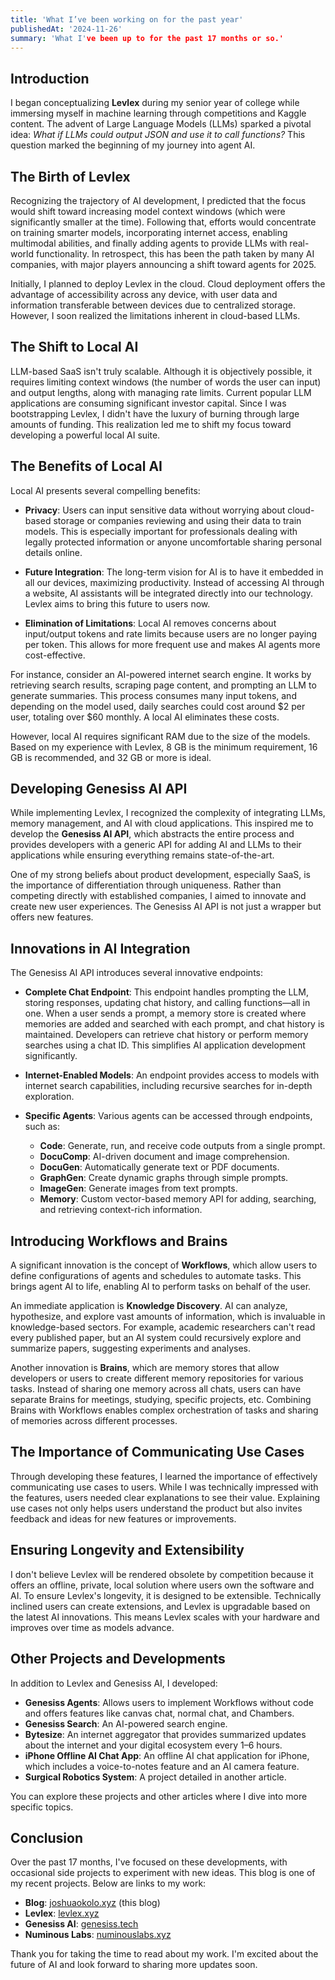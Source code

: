```yaml
---
title: 'What I’ve been working on for the past year'
publishedAt: '2024-11-26'
summary: 'What I've been up to for the past 17 months or so.'
---
```


## Introduction

I began conceptualizing **Levlex** during my senior year of college while immersing myself in machine learning through competitions and Kaggle content. The advent of Large Language Models (LLMs) sparked a pivotal idea: *What if LLMs could output JSON and use it to call functions?* This question marked the beginning of my journey into agent AI.

## The Birth of Levlex

Recognizing the trajectory of AI development, I predicted that the focus would shift toward increasing model context windows (which were significantly smaller at the time). Following that, efforts would concentrate on training smarter models, incorporating internet access, enabling multimodal abilities, and finally adding agents to provide LLMs with real-world functionality. In retrospect, this has been the path taken by many AI companies, with major players announcing a shift toward agents for 2025.

Initially, I planned to deploy Levlex in the cloud. Cloud deployment offers the advantage of accessibility across any device, with user data and information transferable between devices due to centralized storage. However, I soon realized the limitations inherent in cloud-based LLMs.

## The Shift to Local AI

LLM-based SaaS isn't truly scalable. Although it is objectively possible, it requires limiting context windows (the number of words the user can input) and output lengths, along with managing rate limits. Current popular LLM applications are consuming significant investor capital. Since I was bootstrapping Levlex, I didn't have the luxury of burning through large amounts of funding. This realization led me to shift my focus toward developing a powerful local AI suite.

## The Benefits of Local AI

Local AI presents several compelling benefits:

- **Privacy**: Users can input sensitive data without worrying about cloud-based storage or companies reviewing and using their data to train models. This is especially important for professionals dealing with legally protected information or anyone uncomfortable sharing personal details online.

- **Future Integration**: The long-term vision for AI is to have it embedded in all our devices, maximizing productivity. Instead of accessing AI through a website, AI assistants will be integrated directly into our technology. Levlex aims to bring this future to users now.

- **Elimination of Limitations**: Local AI removes concerns about input/output tokens and rate limits because users are no longer paying per token. This allows for more frequent use and makes AI agents more cost-effective.

For instance, consider an AI-powered internet search engine. It works by retrieving search results, scraping page content, and prompting an LLM to generate summaries. This process consumes many input tokens, and depending on the model used, daily searches could cost around $2 per user, totaling over $60 monthly. A local AI eliminates these costs.

However, local AI requires significant RAM due to the size of the models. Based on my experience with Levlex, 8 GB is the minimum requirement, 16 GB is recommended, and 32 GB or more is ideal.

## Developing Genesiss AI API

While implementing Levlex, I recognized the complexity of integrating LLMs, memory management, and AI with cloud applications. This inspired me to develop the **Genesiss AI API**, which abstracts the entire process and provides developers with a generic API for adding AI and LLMs to their applications while ensuring everything remains state-of-the-art.

One of my strong beliefs about product development, especially SaaS, is the importance of differentiation through uniqueness. Rather than competing directly with established companies, I aimed to innovate and create new user experiences. The Genesiss AI API is not just a wrapper but offers new features.

## Innovations in AI Integration

The Genesiss AI API introduces several innovative endpoints:

- **Complete Chat Endpoint**: This endpoint handles prompting the LLM, storing responses, updating chat history, and calling functions—all in one. When a user sends a prompt, a memory store is created where memories are added and searched with each prompt, and chat history is maintained. Developers can retrieve chat history or perform memory searches using a chat ID. This simplifies AI application development significantly.

- **Internet-Enabled Models**: An endpoint provides access to models with internet search capabilities, including recursive searches for in-depth exploration.

- **Specific Agents**: Various agents can be accessed through endpoints, such as:

  - **Code**: Generate, run, and receive code outputs from a single prompt.
  - **DocuComp**: AI-driven document and image comprehension.
  - **DocuGen**: Automatically generate text or PDF documents.
  - **GraphGen**: Create dynamic graphs through simple prompts.
  - **ImageGen**: Generate images from text prompts.
  - **Memory**: Custom vector-based memory API for adding, searching, and retrieving context-rich information.

## Introducing Workflows and Brains

A significant innovation is the concept of **Workflows**, which allow users to define configurations of agents and schedules to automate tasks. This brings agent AI to life, enabling AI to perform tasks on behalf of the user.

An immediate application is **Knowledge Discovery**. AI can analyze, hypothesize, and explore vast amounts of information, which is invaluable in knowledge-based sectors. For example, academic researchers can't read every published paper, but an AI system could recursively explore and summarize papers, suggesting experiments and analyses.

Another innovation is **Brains**, which are memory stores that allow developers or users to create different memory repositories for various tasks. Instead of sharing one memory across all chats, users can have separate Brains for meetings, studying, specific projects, etc. Combining Brains with Workflows enables complex orchestration of tasks and sharing of memories across different processes.

## The Importance of Communicating Use Cases

Through developing these features, I learned the importance of effectively communicating use cases to users. While I was technically impressed with the features, users needed clear explanations to see their value. Explaining use cases not only helps users understand the product but also invites feedback and ideas for new features or improvements.

## Ensuring Longevity and Extensibility

I don't believe Levlex will be rendered obsolete by competition because it offers an offline, private, local solution where users own the software and AI. To ensure Levlex's longevity, it is designed to be extensible. Technically inclined users can create extensions, and Levlex is upgradable based on the latest AI innovations. This means Levlex scales with your hardware and improves over time as models advance.

## Other Projects and Developments

In addition to Levlex and Genesiss AI, I developed:

- **Genesiss Agents**: Allows users to implement Workflows without code and offers features like canvas chat, normal chat, and Chambers.
- **Genesiss Search**: An AI-powered search engine.
- **Bytesize**: An internet aggregator that provides summarized updates about the internet and your digital ecosystem every 1–6 hours.
- **iPhone Offline AI Chat App**: An offline AI chat application for iPhone, which includes a voice-to-notes feature and an AI camera feature.
- **Surgical Robotics System**: A project detailed in another article.

You can explore these projects and other articles where I dive into more specific topics.

## Conclusion

Over the past 17 months, I've focused on these developments, with occasional side projects to experiment with new ideas. This blog is one of my recent projects. Below are links to my work:

- **Blog**: [joshuaokolo.xyz](https://joshuaokolo.xyz) (this blog)
- **Levlex**: [levlex.xyz](https://levlex.xyz)
- **Genesiss AI**: [genesiss.tech](https://genesiss.tech)
- **Numinous Labs**: [numinouslabs.xyz](https://numinouslabs.xyz)


Thank you for taking the time to read about my work. I'm excited about the future of AI and look forward to sharing more updates soon.